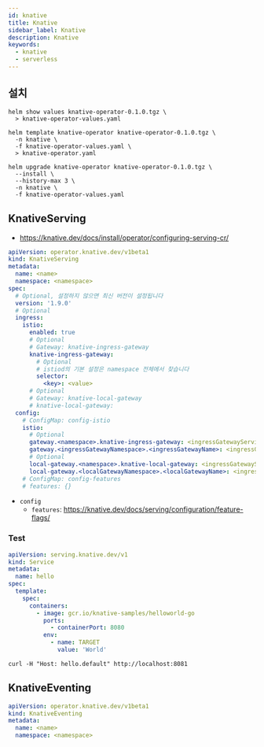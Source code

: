 ```yaml
---
id: knative
title: Knative
sidebar_label: Knative
description: Knative
keywords:
  - knative
  - serverless
---
```


## 설치

```shell
helm show values knative-operator-0.1.0.tgz \
  > knative-operator-values.yaml
```

```shell
helm template knative-operator knative-operator-0.1.0.tgz \
  -n knative \
  -f knative-operator-values.yaml \
  > knative-operator.yaml
```

```shell
helm upgrade knative-operator knative-operator-0.1.0.tgz \
  --install \
  --history-max 3 \
  -n knative \
  -f knative-operator-values.yaml
```

## KnativeServing

- https://knative.dev/docs/install/operator/configuring-serving-cr/

```yaml
apiVersion: operator.knative.dev/v1beta1
kind: KnativeServing
metadata:
  name: <name>
  namespace: <namespace>
spec:
  # Optional, 설정하지 않으면 최신 버전이 설정됩니다
  version: '1.9.0'
  # Optional
  ingress:
    istio:
      enabled: true
      # Optional
      # Gateway: knative-ingress-gateway
      knative-ingress-gateway:
        # Optional
        # istiod의 기본 설정은 namespace 전체에서 찾습니다
        selector:
          <key>: <value>
      # Optional
      # Gateway: knative-local-gateway
      # knative-local-gateway:
  config:
    # ConfigMap: config-istio
    istio:
      # Optional
      gateway.<namespace>.knative-ingress-gateway: <ingressGatewayServiceHost>
      gateway.<ingressGatewayNamespace>.<ingressGatewayName>: <ingressGatewayServiceHost>
      # Optional
      local-gateway.<namespace>.knative-local-gateway: <ingressGatewayServiceHost>
      local-gateway.<localGatewayNamespace>.<localGatewayName>: <ingressGatewayServiceHost>
    # ConfigMap: config-features
    # features: {}
```

- `config`
  - `features`: https://knative.dev/docs/serving/configuration/feature-flags/

### Test

```yaml
apiVersion: serving.knative.dev/v1
kind: Service
metadata:
  name: hello
spec:
  template:
    spec:
      containers:
        - image: gcr.io/knative-samples/helloworld-go
          ports:
            - containerPort: 8080
          env:
            - name: TARGET
              value: 'World'
```

```shell
curl -H "Host: hello.default" http://localhost:8081
```

## KnativeEventing

```yaml
apiVersion: operator.knative.dev/v1beta1
kind: KnativeEventing
metadata:
  name: <name>
  namespace: <namespace>
```
